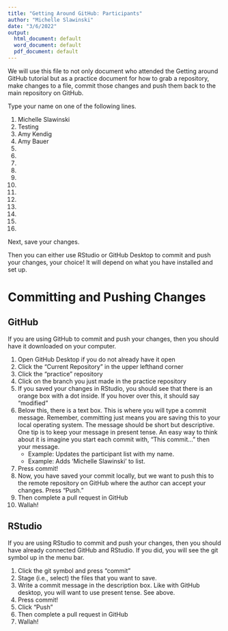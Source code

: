 ```yaml
---
title: "Getting Around GitHub: Participants"
author: "Michelle Slawinski"
date: "3/6/2022"
output:
  html_document: default
  word_document: default
  pdf_document: default
---
```


We will use this file to not only document who attended the Getting around GitHub tutorial but as a practice document for how to grab a repository, make changes to a file, commit those changes and push them back to the main repository on GitHub.

Type your name on one of the following lines.

1. Michelle Slawinski
1. Testing
1. Amy Kendig
1. Amy Bauer
1.
1.
1.
1.
1.
1.
1.
1.
1.
1.
1.
1.

Next, save your changes. 

Then you can either use RStudio or GitHub Desktop to commit and push your changes, your choice! It will depend on what you have installed and set up.

# Committing and Pushing Changes 

## GitHub

If you are using GitHub to commit and push your changes, then you should have it downloaded on your computer.

1. Open GitHub Desktop if you do not already have it open
1. Click the "Current Repository" in the upper lefthand corner
1. Click the "practice" repository
1. Click on the branch you just made in the practice repository
1. If you saved your changes in RStudio, you should see that there is an orange box with a dot inside. If you hover over this, it should say "modified"
1. Below this, there is a text box. This is where you will type a commit message. Remember, committing just means you are saving this to your local operating system. The message should be short but descriptive. One tip is to keep your message in present tense. An easy way to think about it is imagine you start each commit with, "This commit..." then your message. 
   - Example: Updates the participant list with my name. 
   - Example: Adds 'Michelle Slawinski' to list.
1. Press commit!
1. Now, you have saved your commit locally, but we want to push this to the remote repository on GitHub where the author can accept your changes. Press "Push."
1. Then complete a pull request in GitHub
1. Wallah!

## RStudio
If you are using RStudio to commit and push your changes, then you should have already connected GitHub and RStudio. If you did, you will see the git symbol up in the menu bar. 

1. Click the git symbol and press "commit"
1. Stage (i.e., select) the files that you want to save. 
1. Write a commit message in the description box. Like with GitHub desktop, you will want to use present tense. See above.
1. Press commit!
1. Click "Push" 
1. Then complete a pull request in GitHub
1. Wallah!